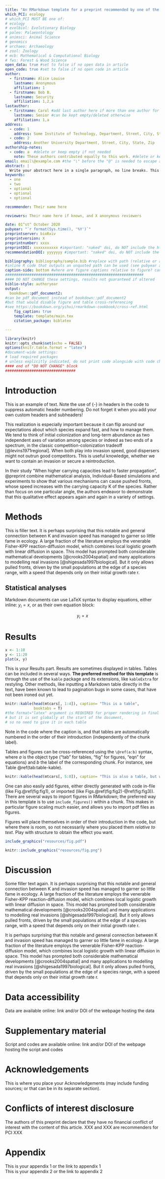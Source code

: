 ```yaml
---
title: "An RMarkdown template for a preprint recommended by one of the Peer Communities In"
which_PCI: ecology
# which_PCI MUST BE one of:
# ecology
# evolbiol: Evolutionary Biology
# paleo: Palaeontology
# animsci: Animal Science
# genomics
# archaeo: Archaeology
# zool: Zoology
# mcb: Mathematical & Computational Biology
# fws: Forest & Wood Science
open_data: true #set to false if no open data in article
open_code: true #set to false if no open code in article
author:
  - firstname: Alice Louise
    lastname: Anonymous
    affiliation: 1
  - firstname: Bob B.
    lastname: Security
    affiliation: 1,2,a
lastauthor: 
  - firstname: Carol #add last author here if more than one author for proper styling
    lastname: Senior #can be kept empty/deleted otherwise
    affiliation: 1,a
address:
  - code: 1
    address: Some Institute of Technology, Department, Street, City, State, Zip
  - code: 2
    address: Another University Department, Street, City, State, Zip
authorship-notes:
  - code: a  #delete or keep empty if not needed
    note: These authors contributed equally to this work. #delete or keep empty if not needed
email: email\@example.com #the "\" before the "@" is needed to escape and compile properly!
abstract: |
  Write your abstract here in a single paragraph, no line breaks. This is the abstract. This is the abstract. This is the abstract. This is the abstract. This is the abstract. This is the abstract. This is the abstract. This is the abstract. This is the abstract. This is the abstract. This is the abstract. This is the abstract. This is the abstract. This is the abstract. This is the abstract. This is the abstract. This is the abstract. This is the abstract. This is the abstract. This is the abstract. This is the abstract. This is the abstract.
keywords:
  - one
  - two
  - optional
  - optional
  - optional

recommender: Their name here  

reviewers: Their name here if known, and X anonymous reviewers

date: 01^st^ October 2020
pubyear: "`r format(Sys.time(), '%Y')`"
preprintserver: bioRxiv
preprintversion: X
preprintnumber: xxxx
preprintDOI: xxxxxxxxxxx #important: "naked" doi, do NOT include the https://doi.org/ prefix here
recommendationDOI: yyyyyyy #important: "naked" doi, do NOT include the https://doi.org/ prefix here

bibliography: bibliography/sample.bib #replace with path (relative or absolute) to your own
#inline R code that outputs an unquoted path can be used (see pubyear above for how to include r code in YAML header)
caption-side: bottom #where are figure captions relative to figure? can be top or bottom
###############################################################
#### DO NOT CHANGE these settings, results not guaranteed if altered
biblio-style: authoryear
output:  
  bookdown::pdf_document2:
#can be pdf_document instead of bookdown::pdf_document2
#but that would disable figure and table cross-referencing
#see https://bookdown.org/yihui/rmarkdown-cookbook/cross-ref.html
    fig_caption: true
    template: template/main.tex
    citation_package: biblatex

---
```

```r
library(knitr)
knitr::opts_chunk$set(echo = FALSE)
options(knitr.table.format = "latex")
#document-wide settings: 
# load required packages
# unless explicitly indicated, do not print code alongside with code chunks in document
#### end of "DO NOT CHANGE" block
################################
```

# Introduction {-}

This is an example of text. Note the use of {-} in headers in the code to suppress automatic header numbering. Do not forget it when you add your own custom headers and subheaders!

This realization is especially important because it can flip around our expectations about which species expand fast, and how to manage them. We tend to think of initial colonization and long-term abundance as two independent axes of variation among species or indeed as two ends of a spectrum, in the classic competition-colonization tradeoff [@levins1971regional]. When both play into invasion speed, good dispersers might not outrun good competitors. This is useful knowledge, whether we want to contain an invasion or secure a reintroduction.

In their study "When higher carrying capacities lead to faster propagation", @preprint combine mathematical analysis, Individual-Based simulations and experiments to show that various mechanisms can cause pushed fronts, whose speed increases with the carrying capacity K of the species. Rather than focus on one particular angle, the authors endeavor to demonstrate that this qualitative effect appears again and again in a variety of settings.

# Methods {-}

This is filler text. It is perhaps surprising that this notable and general connection between K and invasion speed has managed to garner so little fame in ecology. A large fraction of the literature employs the venerable Fisher-KPP reaction-diffusion model, which combines local logistic growth with linear diffusion in space. This model has prompted both considerable mathematical developments [@crooks2004spatial] and many applications to modelling real invasions [@shigesada1997biological]. But it only allows pulled fronts, driven by the small populations at the edge of a species range, with a speed that depends only on their initial growth rate r.

## Statistical analyses {-}

Markdown documents can use LaTeX syntax to display equations, either inline: $y_{i} = x$, or as their own equation block:

$$y_{i} = x$$

# Results {-}

```r
x <- 1:10
y <- 11:20
plot(x, y)
```

This is your Results part. Results are sometimes displayed in tables. Tables can be included in several ways. **The preferred method for this template** is through the use of the `kable` package and its extensions, like `kableExtra` for restyling. Other methods, like inputting a Markdown table directly in the text, have been known to lead to pagination bugs in some cases, that have not been ironed out yet.

```r
knitr::kable(head(mtcars[, 1:4]), caption= "This is a table", 
             booktabs = T)
#the format="latex" argument is REQUIRED for proper rendering in final pdf
# but it is set globally at the start of the document,
# so no need to give it in each table
```

Note in the code where the caption is, and that tables are automatically numbered in the order of their introduction (independently of the chunk label).

Tables and figures can be cross-referenced using the `\@ref(a:b)` syntax, where *a* is the object type ("tab" for tables, "fig" for figures, "eqn" for equations) and *b* the label of the corresponding chunk. For instance, see Table \@ref(tab:table-kable).

```r
knitr::kable(head(mtcars[, 5:8]), caption= "This is also a table, but with vertical lines kept")
```

One can also easily add figures, either directly generated with code in-file (like Fig.\@ref(fig:fig1), or imported (like Figs.\@ref(fig:fig2)-\@ref(fig:fig3)). There are several ways to import figures in RMarkdown; the preferred way in this template is to use `include_figures()` within a chunk. This makes in particular figure scaling much easier, and allows you to import pdf files as figures.

Figures will place themselves in order of their introduction in the code, but where there is room, so not necessarily where you placed them *relative to text*. Play with structure to obtain the effect you want.


```r
include_graphics("resources/fig.pdf")
```


```r
knitr::include_graphics("resources/fig.png")
```

# Discussion {-}

Some filler text again. It is perhaps surprising that this notable and general connection between K and invasion speed has managed to garner so little fame in ecology. A large fraction of the literature employs the venerable Fisher-KPP reaction-diffusion model, which combines local logistic growth with linear diffusion in space. This model has prompted both considerable mathematical developments [@crooks2004spatial] and many applications to modelling real invasions [@shigesada1997biological]. But it only allows pulled fronts, driven by the small populations at the edge of a species range, with a speed that depends only on their initial growth rate r.

It is perhaps surprising that this notable and general connection between K and invasion speed has managed to garner so little fame in ecology. A large fraction of the literature employs the venerable Fisher-KPP reaction-diffusion model, which combines local logistic growth with linear diffusion in space. This model has prompted both considerable mathematical developments [@crooks2004spatial] and many applications to modelling real invasions [@shigesada1997biological]. But it only allows pulled fronts, driven by the small populations at the edge of a species range, with a speed that depends only on their initial growth rate r.

# Data accessibility {-}

Data are available online: link and/or DOI of the webpage hosting the data

# Supplementary material {-}

Script and codes are available online: link and/or DOI of the webpage hosting the script and codes

# Acknowledgements {-}

This is where you place your Acknowledgements (may include funding sources; or that can be in its separate section).

# Conflicts of interest disclosure {-}

The authors of this preprint declare that they have no financial conflict of interest with the content of this article. XXX and XXX are recommenders for PCI XXX


<!--a little bit of LaTeX verbatim to place the references here, before the (potential) appendices:-->
\printbibliography[notcategory=ignore]

<!--delete or comment out everything after this if you do not use appendices-->
# Appendix {-}

This is your appendix 1 or the link to appendix 1  
This is your appendix 2 or the link to appendix 2
